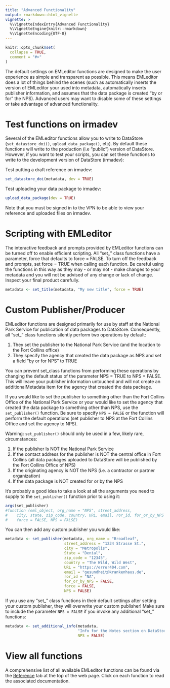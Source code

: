 ```yaml
---
title: "Advanced Functionality"
output: rmarkdown::html_vignette
vignette: >
  %\VignetteIndexEntry{Advanced Functionality}
  %\VignetteEngine{knitr::rmarkdown}
  %\VignetteEncoding{UTF-8}
---
```


```r
knitr::opts_chunk$set(
  collapse = TRUE,
  comment = "#>"
)
```

The default settings on EMLeditor functions are designed to make the user experience as simple and transparent as possible. This means EMLeditor does a lot of things behind the scenes (such as automatically inserts the version of EMLeditor your used into metadata, automatically inserts publisher information, and assumes that the data package is created "by or for" the NPS). Advanced users may want to disable some of these settings or take advantage of advanced functionality.

# Test functions on irmadev
Several of the EMLeditor functions allow you to write to DataStore (`set_datastore_doi()`, `upload_data_package()`, etc). By default these functions will write to the production (i.e "public") version of DataStore. However, if you want to test your scripts, you can set these functions to write to the development version of DataStore (irmadev):

Test putting a draft reference on irmadev:
```r
set_datastore_doi(metadata, dev = TRUE)
```

Test uploading your data package to irmadev:
```r
upload_data_package(dev = TRUE)
```
Note that you must be signed in to the VPN to be able to view your reference and uploaded files on irmadev.

# Scripting with EMLeditor

The interactive feedback and prompts provided by EMLeditor functions can be turned off to enable efficient scripting. All “set_” class functions have a parameter, force that defaults to force = FALSE. To turn off the feedback and prompts, set force = TRUE when calling each function. Be careful using the functions in this way as they may - or may not - make changes to your metadata and you will not be advised of any change or lack of change. Inspect your final product carefully.

```r
metadata <- set_title(metadata, "My new title", force = TRUE)
```

# Custom Publisher/Producer

EMLeditor functions are designed primarily for use by staff at the National Park Service for publication of data packages to DataStore. Consequently, all “set_” class functions silently perform two operations by default:

  1. They set the publisher to the National Park Service (and the location to the Fort Collins office)
  2. They specify the agency that created the data package as NPS and set a field “by or for NPS” to TRUE

You can prevent set_class functions from performing these operations by changing the default status of the parameter NPS = TRUE to NPS = FALSE. This will leave your publisher information untouched and will not create an additionalMetadata item for the agency that created the data package.

If you would like to set the publisher to something other than the Fort Collins Office of the National Park Service or your would like to set the agency that created the data package to something other than NPS, use the `set_publisher()` function. Be sure to specify `NPS = FALSE` or the function will perform the default operations (set publisher to NPS at the Fort Collins Office and set the agency to NPS).

Warning: `set_publisher()` should only be used in a few, likely rare, circumstances:

  1. If the publisher Is NOT the National Park Service
  2. If the contact address for the publisher is NOT the central office in Fort Collins (all data packages uploaded to DataStore will be published by the Fort Collins Office of NPS)
  3. If the originating agency is NOT the NPS (i.e. a contractor or partner organization)
  4. If the data package is NOT created for or by the NPS

It’s probably a good idea to take a look at all the arguments you need to supply to the `set_publisher()` function prior to using it:

```r
args(set_publisher)
#function (eml_object, org_name = "NPS", street_address, 
#    city, state, zip_code, country, URL, email, ror_id, for_or_by_NPS = TRUE, 
#    force = FALSE, NPS = FALSE) 
```

You can then add any custom publisher you would like:
```r
metadata <- set_publisher(metadata, org_name = "Broadleaf",
                          street_address = "1234 Strasse St.",
                          city = "Metropolis",
                          State = "Denial",
                          zip_code = "12345",
                          country = "The Wild, Wild West",
                          URL = "https://error404.com", 
                          email = "gesundheit@krankenhaus.de",
                          ror_id = "NA",
                          for_or_by_NPS = FALSE,
                          force = FALSE,
                          NPS = FALSE)
```
If you use any "set_" class functions in their default settings after setting your custom publisher, they will overwrite your custom publisher! Make sure to include the parameter `NPS = FALSE` if you invoke any additional "set_" functions:

```r
metadata <- set_additional_info(metadata,
                                "Info for the Notes section on DataStore",
                                NPS = FALSE)
```

# View all functions

A comprehensive list of all available EMLeditor functions can be found via the [Reference](../reference/index.html) tab at the top of the web page. Click on each function to read the associated documentation.
